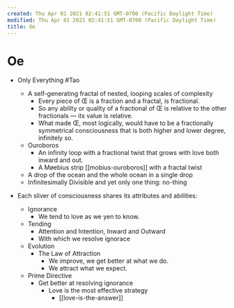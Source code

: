 ```yaml
---
created: Thu Apr 01 2021 02:41:51 GMT-0700 (Pacific Daylight Time)
modified: Thu Apr 01 2021 02:41:51 GMT-0700 (Pacific Daylight Time)
title: Oe
---
```


# Oe

- Only Everything #Tao

  - A self-generating fractal of nested, looping scales of complexity
    - Every piece of Œ is a fraction and a fractal, is fractional.
    - So any ability or quality of a fractional of Œ is relative to the other fractionals — its value is relative.
    - What made Œ, most logically, would have to be a fractionally symmetrical consciousness that is both higher and lower degree, infinitely so.
  - Ouroboros
    - An infinity loop with a fractional twist that grows with love both inward and out.
    - A Møebius strip [[mobius-ouroboros]] with a fractal twist
  - A drop of the ocean and the whole ocean in a single drop
  - Infinitesimally Divisible and yet only one thing: no-thing

- Each sliver of consciousness shares its attributes and abilities:
  - Ignorance
    - We tend to love as we yen to know.
  - Tending
    - Attention and Intention, Inward and Outward
    - With which we resolve ignorace
  - Evolution
    - The Law of Attraction
      - We improve, we get better at what we do.
      - We attract what we expect.
  - Prime Directive
    - Get better at resolving ignorance
      - Love is the most effective strategy
        - [[love-is-the-answer]]
